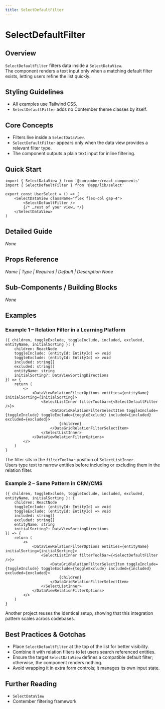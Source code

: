 ```yaml
---
title: SelectDefaultFilter
---
```


<!-- Edited by human: false -->
<!-- Examples count: 2 -->
<!-- Source examples: 0 -->
<!-- Playground examples: 0 -->
<!-- External examples: 2 -->
<!-- Import examples: 2 -->

# SelectDefaultFilter

## Overview
`SelectDefaultFilter` filters data inside a `SelectDataView`.  
The component renders a text input only when a matching default filter exists, letting users refine the list quickly.

## Styling Guidelines
* All examples use Tailwind CSS.
* `SelectDefaultFilter` adds no Contember theme classes by itself.

## Core Concepts
* Filters live inside a `SelectDataView`.
* `SelectDefaultFilter` appears only when the data view provides a relevant filter type.
* The component outputs a plain text input for inline filtering.

## Quick Start
```tsx
import { SelectDataView } from '@contember/react-components'
import { SelectDefaultFilter } from '@app/lib/select'

export const UserSelect = () => (
	<SelectDataView className="flex flex-col gap-4">
		<SelectDefaultFilter />
		{/* …rest of your view… */}
	</SelectDataView>
)
```

## Detailed Guide
_None_

## Props Reference
_Name | Type | Required | Default | Description_
_None_

## Sub-Components / Building Blocks
_None_

## Examples

### Example 1 – Relation Filter in a Learning Platform
```tsx
({ children, toggleExclude, toggleInclude, included, excluded, entityName, initialSorting }: {
	children: ReactNode
	toggleInclude: (entityId: EntityId) => void
	toggleExclude: (entityId: EntityId) => void
	included: string[]
	excluded: string[]
	entityName: string
	initialSorting?: DataViewSortingDirections
}) => {
	return (
		<>
			<DataViewRelationFilterOptions entities={entityName} initialSorting={initialSorting}>
				<SelectListInner filterToolbar={<SelectDefaultFilter />}>
					<DataGridRelationFilterSelectItem toggleInclude={toggleInclude} toggleExclude={toggleExclude} included={included} excluded={excluded}>
						{children}
					</DataGridRelationFilterSelectItem>
				</SelectListInner>
			</DataViewRelationFilterOptions>
		</>
	)
}
```
The filter sits in the `filterToolbar` position of `SelectListInner`.  
Users type text to narrow entities before including or excluding them in the relation filter.

### Example 2 – Same Pattern in CRM/CMS
```tsx
({ children, toggleExclude, toggleInclude, included, excluded, entityName, initialSorting }: {
	children: ReactNode
	toggleInclude: (entityId: EntityId) => void
	toggleExclude: (entityId: EntityId) => void
	included: string[]
	excluded: string[]
	entityName: string
	initialSorting?: DataViewSortingDirections
}) => {
	return (
		<>
			<DataViewRelationFilterOptions entities={entityName} initialSorting={initialSorting}>
				<SelectListInner filterToolbar={<SelectDefaultFilter />}>
					<DataGridRelationFilterSelectItem toggleInclude={toggleInclude} toggleExclude={toggleExclude} included={included} excluded={excluded}>
						{children}
					</DataGridRelationFilterSelectItem>
				</SelectListInner>
			</DataViewRelationFilterOptions>
		</>
	)
}
```
Another project reuses the identical setup, showing that this integration pattern scales across codebases.

## Best Practices & Gotchas
* Place `SelectDefaultFilter` at the top of the list for better visibility.
* Combine it with relation filters to let users search referenced entities.
* Ensure the target `SelectDataView` defines a compatible default filter; otherwise, the component renders nothing.
* Avoid wrapping it in extra form controls; it manages its own input state.

## Further Reading
* `SelectDataView`
* Contember filtering framework

<!-- End of Generated Documentation -->